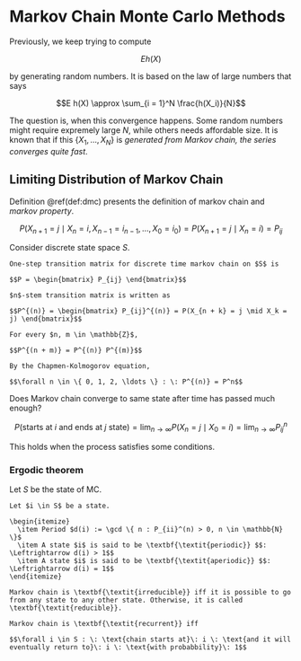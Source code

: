 # Markov Chain Monte Carlo Methods

Previously, we keep trying to compute

$$E h(X)$$

by generating random numbers. It is based on the law of large numbers that says

$$E h(X) \approx \sum_{i = 1}^N \frac{h(X_i)}{N}$$

The question is, when this convergence happens. Some random numbers might require expremely large $N$, while others needs affordable size. It is known that if this $\{ X_1, \ldots, X_N \}$ is *generated from Markov chain, the series converges quite fast*.

## Limiting Distribution of Markov Chain

Definition \@ref(def:dmc) presents the definition of markov chain and *markov property*.

$$P(X_{n + 1} = j \mid X_n = i, X_{n - 1} = i_{n - 1}, \ldots, X_0 = i_0) = P(X_{n + 1} = j \mid X_n = i) = P_{ij}$$

Consider discrete state space $S$.

```definition
One-step transition matrix for discrete time markov chain on $S$ is

$$P = \begin{bmatrix} P_{ij} \end{bmatrix}$$

$n$-stem transition matrix is written as

$$P^{(n)} = \begin{bmatrix} P_{ij}^{(n)} = P(X_{n + k} = j \mid X_k = j) \end{bmatrix}$$
```

```theorem
For every $n, m \in \mathbb{Z}$,

$$P^{(n + m)} = P^{(n)} P^{(m)}$$
```

```corollary
By the Chapmen-Kolmogorov equation,

$$\forall n \in \{ 0, 1, 2, \ldots \} : \: P^{(n)} = P^n$$
```

Does Markov chain converge to same state after time has passed much enough?

$$P(\text{starts at}\: i \: \text{and ends at}\: j \: \text{state}) = \lim_{n \rightarrow \infty} P(X_n = j \mid X_0 = i) = \lim_{n \rightarrow \infty} P_{ij}^n$$

This holds when the process satisfies some conditions.

### Ergodic theorem

Let $S$ be the state of MC.

```definition
Let $i \in S$ be a state.

\begin{itemize}
  \item Period $d(i) := \gcd \{ n : P_{ii}^(n) > 0, n \in \mathbb{N} \}$
  \item A state $i$ is said to be \textbf{\textit{periodic}} $$: \Leftrightarrow d(i) > 1$$
  \item A state $i$ is said to be \textbf{\textit{aperiodic}} $$: \Leftrightarrow d(i) = 1$$
\end{itemize}
```

```definition
Markov chain is \textbf{\textit{irreducible}} iff it is possible to go from any state to any other state. Otherwise, it is called \textbf{\textit{reducible}}.
```

```definition
Markov chain is \textbf{\textit{recurrent}} iff

$$\forall i \in S : \: \text{chain starts at}\: i \: \text{and it will eventually return to}\: i \: \text{with probabbility}\: 1$$
```













